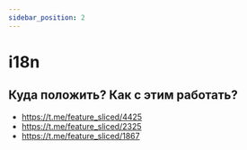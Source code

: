 ```yaml
---
sidebar_position: 2
---
```



# i18n

<WIP ticket="171" />

## Куда положить? Как с этим работать?

- https://t.me/feature_sliced/4425
- https://t.me/feature_sliced/2325
- https://t.me/feature_sliced/1867
